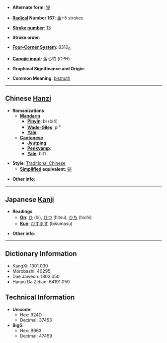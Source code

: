 * '''Alternate form''': [[铋]]

* '''[[Wiktionary:Chinese radical index| Radical]] Number 167''': [[Wiktionary:Chinese radical index 金|金]]+5 strokes

* '''[[Wiktionary:Chinese total strokes index|Stroke number]]''': [[Wiktionary:Chinese total strokes index 13|13]]

* '''Stroke order''': 

* '''[[Wiktionary:Chinese four corner index|Four-Corner System]]''': 8310<sub>0</sub>

* '''[[Wiktionary:Chinese Cangjie index|Cangjie input]]''': 金心竹 (CPH)

* '''Graphical Significance and Origin''': 

* '''Common Meaning''': [[bismuth]]

----

== Chinese [[Hanzi]] ==

* '''Romanizations'''
** '''[[Mandarin]]'''
*** '''[[Pinyin]]''': bì (bi4)
*** '''[[Wade-Giles]]''': pi<sup>4</sup>
*** '''[[Yale]]''': 
** '''[[Cantonese]]'''
*** '''[[Jyutping]]''':
*** '''[[Penkyamp]]''': 
*** '''[[Yale]]''': bit1

* '''Style''': [[Traditional Chinese]] 
** '''[[Simplified Chinese|Simplified]] equivalent''': [[铋]]

* '''Other info''': 

----

== Japanese [[Kanji]] ==

* '''Readings'''
** '''[[On]]''': [[ひ]] (hi), [[ひつ]] (hitsu), [[ひち]] (hichi)
** '''[[Kun]]''': [[びすます]] (bisumasu)

* '''Other info''':  

----

== Dictionary Information ==

* KangXi: 1301.030
* Morobashi: 40295
* Dae Jaweon: 1803.050
* Hanyu Da Zidian: 64191.050

== Technical Information ==

* '''Unicode''':
** Hex: 924D
** Decimal: 37453
* '''Big5''':
** Hex: B963
** Decimal: 47459